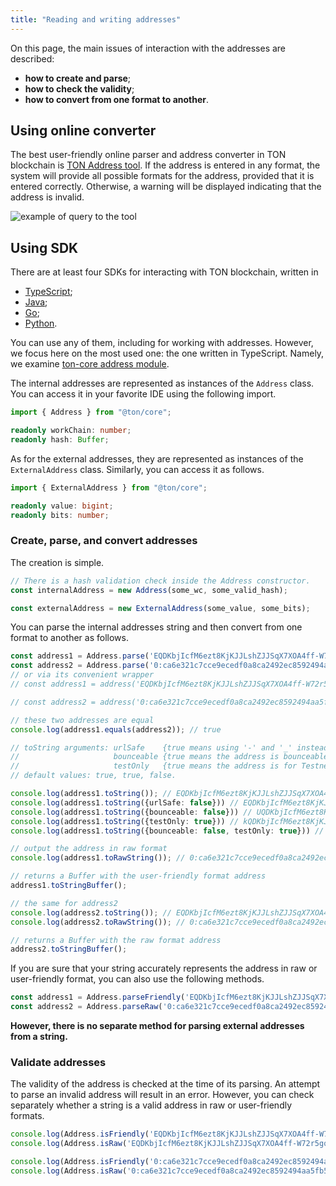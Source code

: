 ```yaml
---
title: "Reading and writing addresses"
---
```


On this page, the main issues of interaction with the addresses are described:

- **how to create and parse**;
- **how to check the validity**;
- **how to convert from one format to another**.

## Using online converter

The best user-friendly online parser and address converter in TON blockchain is [TON Address tool](https://ton.org/address).
If the address is entered in any format, the system will provide all possible formats for the address, provided that it is entered correctly.
Otherwise, a warning will be displayed indicating that the address is invalid.

![example of query to the tool](/resources/images/ton-addresses.png)

## Using SDK

There are at least four SDKs for interacting with TON blockchain, written in

- [TypeScript](https://github.com/ton-org/ton);
- [Java](https://github.com/neodix42/ton4j);
- [Go](https://github.com/xssnick/tonutils-go);
- [Python](https://github.com/nessshon/tonutils).

You can use any of them, including for working with addresses. However, we focus here on the most used one: the one written in TypeScript.
Namely, we examine [ton-core address module](https://github.com/ton-org/ton-core/tree/main/src/address).

The internal addresses are represented as instances of the `Address` class. You can access it in your favorite IDE using the following import.

```typescript
import { Address } from "@ton/core";

readonly workChain: number;
readonly hash: Buffer;
```

As for the external addresses, they are represented as instances of the `ExternalAddress` class. Similarly, you can access it as follows.

```typescript
import { ExternalAddress } from "@ton/core";

readonly value: bigint;
readonly bits: number;
```

### Create, parse, and convert addresses

The creation is simple.

```typescript
// There is a hash validation check inside the Address constructor.
const internalAddress = new Address(some_wc, some_valid_hash); 

const externalAddress = new ExternalAddress(some_value, some_bits);
```

You can parse the internal addresses string and then convert from one format to another as follows.

```typescript
const address1 = Address.parse('EQDKbjIcfM6ezt8KjKJJLshZJJSqX7XOA4ff-W72r5gqPrHF');
const address2 = Address.parse('0:ca6e321c7cce9ecedf0a8ca2492ec8592494aa5fb5ce0387dff96ef6af982a3e');
// or via its convenient wrapper
// const address1 = address('EQDKbjIcfM6ezt8KjKJJLshZJJSqX7XOA4ff-W72r5gqPrHF');

// const address2 = address('0:ca6e321c7cce9ecedf0a8ca2492ec8592494aa5fb5ce0387dff96ef6af982a3e');

// these two addresses are equal
console.log(address1.equals(address2)); // true

// toString arguments: urlSafe    {true means using '-' and '_' instead of '+' and '/'; false means the opposite};
//                     bounceable {true means the address is bounceable; false means non-bounceable}; 
//                     testOnly   {true means the address is for Testnet; false means for Mainnet}. 
// default values: true, true, false.

console.log(address1.toString()); // EQDKbjIcfM6ezt8KjKJJLshZJJSqX7XOA4ff-W72r5gqPrHF
console.log(address1.toString({urlSafe: false})) // EQDKbjIcfM6ezt8KjKJJLshZJJSqX7XOA4ff+W72r5gqPrHF
console.log(address1.toString({bounceable: false})) // UQDKbjIcfM6ezt8KjKJJLshZJJSqX7XOA4ff-W72r5gqPuwA
console.log(address1.toString({testOnly: true})) // kQDKbjIcfM6ezt8KjKJJLshZJJSqX7XOA4ff-W72r5gqPgpP
console.log(address1.toString({bounceable: false, testOnly: true})) // 0QDKbjIcfM6ezt8KjKJJLshZJJSqX7XOA4ff-W72r5gqPleK

// output the address in raw format
console.log(address1.toRawString()); // 0:ca6e321c7cce9ecedf0a8ca2492ec8592494aa5fb5ce0387dff96ef6af982a3e

// returns a Buffer with the user‑friendly format address
address1.toStringBuffer();

// the same for address2
console.log(address2.toString()); // EQDKbjIcfM6ezt8KjKJJLshZJJSqX7XOA4ff-W72r5gqPrHF
console.log(address2.toRawString()); // 0:ca6e321c7cce9ecedf0a8ca2492ec8592494aa5fb5ce0387dff96ef6af982a3e

// returns a Buffer with the raw format address
address2.toStringBuffer();

```

If you are sure that your string accurately represents the address in raw or user-friendly format, you can also use the following methods.

```typescript
const address1 = Address.parseFriendly('EQDKbjIcfM6ezt8KjKJJLshZJJSqX7XOA4ff-W72r5gqPrHF');
const address2 = Address.parseRaw('0:ca6e321c7cce9ecedf0a8ca2492ec8592494aa5fb5ce0387dff96ef6af982a3e');
```

**However, there is no separate method for parsing external addresses from a string.**

### Validate addresses

The validity of the address is checked at the time of its parsing. An attempt to parse an invalid address will result in an error.
However, you can check separately whether a string is a valid address in raw or user-friendly formats.

```typescript
console.log(Address.isFriendly('EQDKbjIcfM6ezt8KjKJJLshZJJSqX7XOA4ff-W72r5gqPrHF')) // true
console.log(Address.isRaw('EQDKbjIcfM6ezt8KjKJJLshZJJSqX7XOA4ff-W72r5gqPrHF')) // false

console.log(Address.isFriendly('0:ca6e321c7cce9ecedf0a8ca2492ec8592494aa5fb5ce0387dff96ef6af982a3e')) // false
console.log(Address.isRaw('0:ca6e321c7cce9ecedf0a8ca2492ec8592494aa5fb5ce0387dff96ef6af982a3e')) // true
```
